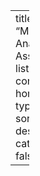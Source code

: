 ---
title: "Marketing Analytics Assignment"
listing:
  contents: homeworks
  type: grid
  sort: "date desc"
  categories: false

---